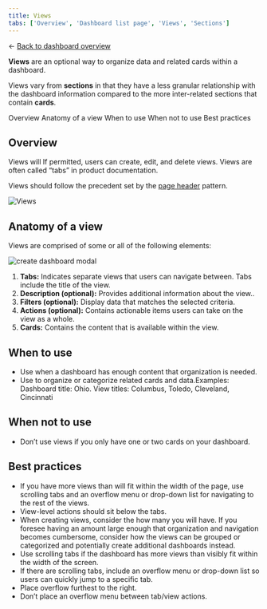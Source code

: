 ```yaml
---
title: Views
tabs: ['Overview', 'Dashboard list page', 'Views', 'Sections']
---
```


<- [Back to dashboard overview](https://pages.github.ibm.com/cdai-design/pal/patterns/dashboards/usage)

<PageDescription>

**Views** are an optional way to organize data and related cards within a dashboard. 

Views vary from **sections** in that they have a less granular relationship with the dashboard information compared to the more inter-related sections that contain **cards**.

</PageDescription>

<AnchorLinks>
  <AnchorLink>Overview</AnchorLink>
  <AnchorLink>Anatomy of a view</AnchorLink>
  <AnchorLink>When to use</AnchorLink>
  <AnchorLink>When not to use</AnchorLink>
  <AnchorLink>Best practices</AnchorLink>
</AnchorLinks>


## Overview

Views will If permitted, users can create, edit, and delete views. Views are often called “tabs” in product documentation.

Views should follow the precedent set by the [page header](https://pages.github.ibm.com/cdai-design/cloud-pal/components/page-header-on-cloud/usage/) pattern. 

<Row>
  <Column colMd={4} colLg={8}>

![Views](images/viewsHero.png)

</Column>
</Row>


## Anatomy of a view

Views are comprised of some or all of the following elements:

<Row>
  <Column colMd={4} colLg={8}>

![create dashboard modal](/images/viewsAnatomy.png)

</Column>
</Row>

1. **Tabs:** Indicates separate views that users can navigate between. Tabs include the title of the view.
2. **Description (optional):** Provides additional information about the view..
3. **Filters (optional):** Display data that matches the selected criteria.
4. **Actions (optional):** Contains actionable items users can take on the view as a whole.
5. **Cards:** Contains the content that is available within the view.


## When to use

- Use when a dashboard has enough content that organization is needed.
- Use to organize or categorize related cards and data.Examples: Dashboard title: Ohio. View titles: Columbus, Toledo, Cleveland, Cincinnati


## When not to use

- Don’t use views if you only have one or two cards on your dashboard.

## Best practices

- If you have more views than will fit within the width of the page, use scrolling tabs and an overflow menu or drop-down list for navigating to the rest of the views.
- View-level actions should sit below the tabs.
- When creating views, consider the how many you will have. If you foresee having an amount large enough that organization and navigation becomes cumbersome, consider how the views can be grouped or categorized and potentially create additional dashboards instead.
- Use scrolling tabs if the dashboard has more views than visibly fit within the width of the screen.
- If there are scrolling tabs, include an overflow menu or drop-down list so users can quickly jump to a specific tab.
- Place overflow furthest to the right.
- Don’t place an overflow menu between tab/view actions.

